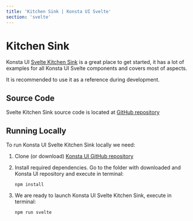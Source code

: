 ```yaml
---
title: 'Kitchen Sink | Konsta UI Svelte'
section: 'svelte'
---
```



# Kitchen Sink

Konsta UI [Svelte Kitchen Sink](/kitchen-sink/svelte/dist/index.html) is a great place to get started, it has a lot of examples for all Konsta UI Svelte components and covers most of aspects.

It is recommended to use it as a reference during development.

<Device
  class="hidden md:block"
  url="/kitchen-sink/svelte/dist/index.html?safe-areas=true"
  float
/>

## Source Code

Svelte Kitchen Sink source code is located at [GitHub repository](https://github.com/konstaui/konsta/tree/master/kitchen-sink/svelte)

## Running Locally

To run Konsta UI Svelte Kitchen Sink locally we need:

1. Clone (or download) [Konsta UI GitHub repository](https://github.com/konstaui/konsta)
2. Install required dependencies. Go to the folder with downloaded and Konsta UI repository and execute in terminal:

   ```
   npm install
   ```

3. We are ready to launch Konsta UI Svelte Kitchen Sink, execute in terminal:
   ```
   npm run svelte
   ```

